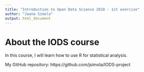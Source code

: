 ```yaml
---
title: "Introduction to Open Data Science 2018 - 1st exercise"
author: "Jaana Simola"
output: html_document
---
```


# About the IODS course

In this course, I will learn how to use R for statistical analysis.  

My GitHub repository:
https://github.com/jsimola/IODS-project




